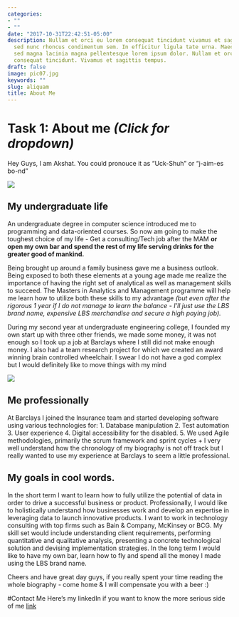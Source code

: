 ```yaml
---
categories:
- ""
- ""
date: "2017-10-31T22:42:51-05:00"
description: Nullam et orci eu lorem consequat tincidunt vivamus et sagittis magna
  sed nunc rhoncus condimentum sem. In efficitur ligula tate urna. Maecenas massa
  sed magna lacinia magna pellentesque lorem ipsum dolor. Nullam et orci eu lorem
  consequat tincidunt. Vivamus et sagittis tempus.
draft: false
image: pic07.jpg
keywords: ""
slug: aliquam
title: About Me
---
```


# Task 1: About me *(Click for dropdown)*

Hey Guys, I am Akshat. You could pronouce it as "Uck-Shuh" or "j-aim-es
bo-nd"

![](D:/Akshat/Study/LBS_MAM/Pre%20Courses/R/am01-master/pre_programme_assignment/pre_programme_assignment/bb.jfif)

## My undergraduate life

An undergraduate degree in computer science introduced me to programming
and data-oriented courses. So now am going to make the toughest choice
of my life - Get a consulting/Tech job after the MAM **or open my own
bar and spend the rest of my life serving drinks for the greater good of
mankind.**

Being brought up around a family business gave me a business outlook.
Being exposed to both these elements at a young age made me realize the
importance of having the right set of analytical as well as management
skills to succeed. The Masters in Analytics and Management programme
will help me learn how to utilize both these skills to my advantage
*(but even after the rigorous 1 year if I do not manage to learn the
balance - I'll just use the LBS brand name, expensive LBS merchandise
and secure a high paying job).*

During my second year at undergraduate engineering college, I founded my
own start up with three other friends, we made some money, it was not
enough so I took up a job at Barclays where I still did not make enough
money. I also had a team research project for which we created an award
winning brain controlled wheelchair. I swear I do not have a god complex
but I would definitely like to move things with my mind

![](D:/Akshat/Study/LBS_MAM/Pre%20Courses/R/am01-master/pre_programme_assignment/pre_programme_assignment/unagi.jfif)

## Me professionally

At Barclays I joined the Insurance team and started developing software
using various technologies for: 1. Database manipulation 2. Test
automation 3. User experience 4. Digital accessibility for the disabled.
5. We used Agile methodologies, primarily the scrum framework and sprint
cycles + I very well understand how the chronology of my biography is
not off track but I really wanted to use my experience at Barclays to
seem a little professional.

## My goals in cool words.

In the short term I want to learn how to fully utilize the potential of
data in order to drive a successful business or product. Professionally,
I would like to holistically understand how businesses work and develop
an expertise in leveraging data to launch innovative products. I want to
work in technology consulting with top firms such as Bain & Company,
McKinsey or BCG. My skill set would include understanding client
requirements, performing quantitative and qualitative analysis,
presenting a concrete technological solution and devising implementation
strategies. In the long term I would like to have my own bar, learn how
to fly and spend all the money I made using the LBS brand name.

Cheers and have great day guys, if you really spent your time reading
the whole biography - come home & I will compensate you with a beer :)

\#Contact Me Here's my linkedIn if you want to know the more serious
side of me [link](https://www.linkedin.com/in/akshatkacheria/)